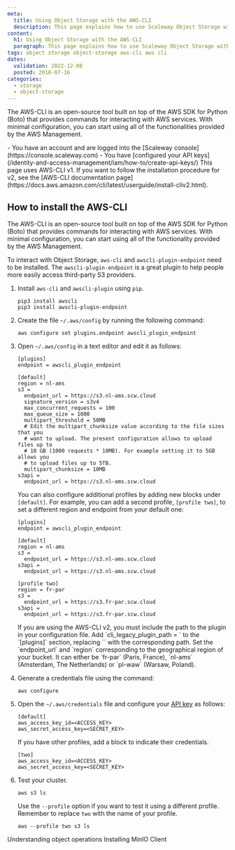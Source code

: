 ```yaml
---
meta:
  title: Using Object Storage with the AWS-CLI
  description: This page explains how to use Scaleway Object Storage with AWS-CLI.
content:
  h1: Using Object Storage with the AWS-CLI
  paragraph: This page explains how to use Scaleway Object Storage with AWS-CLI.
tags: object storage object-storage aws-cli aws cli 
dates:
  validation: 2022-12-08
  posted: 2018-07-16
categories:
  - storage
  - object-storage
---
```


The AWS-CLI is an open-source tool built on top of the AWS SDK for Python (Boto) that provides commands for interacting with AWS services. With minimal configuration, you can start using all of the functionalities provided by the AWS Management.

<Macro id="iam-requirements" />
 
<Message type="requirement">
  - You have an account and are logged into the [Scaleway console](https://console.scaleway.com)  
  - You have [configured your API keys](/identity-and-access-management/iam/how-to/create-api-keys/)
</Message>

<Message type="note">
  This page uses AWS-CLI v1. If you want to follow the installation procedure for v2, see the [AWS-CLI documentation page](https://docs.aws.amazon.com/cli/latest/userguide/install-cliv2.html). 
</Message>

## How to install the AWS-CLI

The AWS-CLI is an open-source tool built on top of the AWS SDK for Python (Boto) that provides commands for interacting with AWS services. With minimal configuration, you can start using all of the functionality provided by the AWS Management.

To interact with Object Storage, `aws-cli` and `awscli-plugin-endpoint` need to be installed. The `awscli-plugin-endpoint` is a great plugin to help people more easily access third-party S3 providers.

1. Install `aws-cli` and `awscli-plugin` using `pip`.
    ```
    pip3 install awscli
    pip3 install awscli-plugin-endpoint
    ```
2. Create the file `~/.aws/config` by running the following command:
    ```
    aws configure set plugins.endpoint awscli_plugin_endpoint
    ```
3. Open `~/.aws/config` in a text editor and edit it as follows:
    ```
    [plugins]
    endpoint = awscli_plugin_endpoint

    [default]
    region = nl-ams
    s3 =
      endpoint_url = https://s3.nl-ams.scw.cloud
      signature_version = s3v4
      max_concurrent_requests = 100
      max_queue_size = 1000
      multipart_threshold = 50MB
      # Edit the multipart_chunksize value according to the file sizes that you
      # want to upload. The present configuration allows to upload files up to
      # 10 GB (1000 requests * 10MB). For example setting it to 5GB allows you
      # to upload files up to 5TB.
      multipart_chunksize = 10MB
    s3api =
      endpoint_url = https://s3.nl-ams.scw.cloud
    ```
    You can also configure additional profiles by adding new blocks under `[default]`. For example, you can add a second profile, `[profile two]`, to set a different region and endpoint from your default one:
    
    ``` 
    [plugins]
    endpoint = awscli_plugin_endpoint

    [default]
    region = nl-ams
    s3 =
      endpoint_url = https://s3.nl-ams.scw.cloud
    s3api =
      endpoint_url = https://s3.nl-ams.scw.cloud

    [profile two]
    region = fr-par
    s3 =
      endpoint_url = https://s3.fr-par.scw.cloud
    s3api =
      endpoint_url = https://s3.fr-par.scw.cloud
    ```

    <Message type="important">
      If you are using the AWS-CLI v2, you must include the path to the plugin in your configuration file. Add `cli_legacy_plugin_path = <path-to-plugin>` to the `[plugins]` section, replacing `<path-to-plugin>` with the corresponding path. 
    </Message>

    <Message type="note">
      Set the `endpoint_url` and `region` corresponding to the geographical region of your bucket. It can either be `fr-par` (Paris, France), `nl-ams` (Amsterdam, The Netherlands) or `pl-waw` (Warsaw, Poland).
    </Message>
4. Generate a credentials file using the command:
    ```
    aws configure
    ```
5. Open the `~/.aws/credentials` file and configure your [API key](/identity-and-access-management/iam/how-to/create-api-keys/) as follows:
    ```
    [default]
    aws_access_key_id=<ACCESS_KEY>
    aws_secret_access_key=<SECRET_KEY>
    ```
    If you have other profiles, add a block to indicate their credentials.
    
    ```
    [two]
    aws_access_key_id=<ACCESS_KEY>
    aws_secret_access_key=<SECRET_KEY>
    ```
6. Test your cluster.
    ```
    aws s3 ls
    ```
    Use the `--profile` option if you want to test it using a different profile. Remember to replace `two` with the name of your profile. 
    ```
    aws --profile two s3 ls
    ```

<Navigation title="See Also">
  <PreviousButton to="/storage/object/api-cli/object-operations">Understanding object operations</PreviousButton>
  <NextButton to="/storage/object/api-cli/installing-minio-client">Installing MinIO Client</NextButton>
</Navigation>
